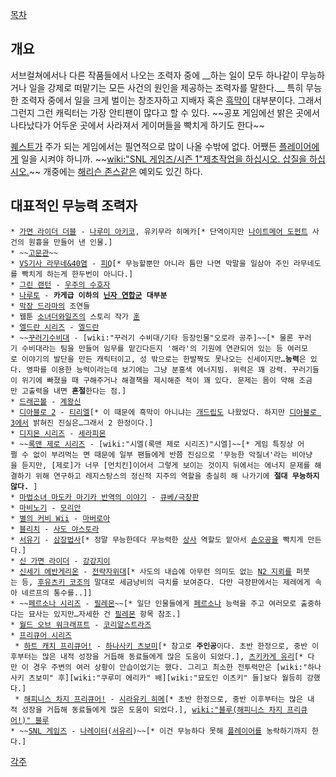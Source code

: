 [[목차]]
== 개요 ==
서브컬쳐에서나 다른 작품들에서 나오는 조력자 중에 __하는 일이 모두 하나같이 무능하거나 일을 강제로 떠맡기는 모든 사건의 원인을 제공하는 조력자를 말한다.__ 특히 무능한 조력자 중에서 일을 크게 벌이는 창조자하고 지배자 혹은 [[흑막]]이 대부분이다. 그래서 그런지 그런 캐릭터는 가장 안티팬이 많다고 할 수 있다. ~~공포 게임에선 밝은 곳에서 나타났다가 어두운 곳에서 사라져서 게이머들을 빡치게 하기도 한다~~

[[퀘스트]]가 주가 되는 게임에서는 필연적으로 많이 나올 수밖에 없다. 어쨌든 [[플레이어]]에게 일을 시켜야 하니까. ~~[[wiki:"SNL 게임즈/시즌 1"제초작업을 하십시오. 삽질을 하십시오.]]~~ 개중에는 [[해리슨 존스]]같은 예외도 있긴 하다.
== 대표적인 무능력 조력자 ==
 * [[가면 라이더 더블]] - [[나루미 아키코]], 유키무라 히메카[* 단역이지만 [[나이트메어 도펀트]] 사건의 원흉을 만들어 낸 인물.]
 * ~~[[고문관]]~~
 * [[VS기사 라무네&40염]] - [[피Q]][* 무능할뿐만 아니라 틈만 나면 막말을 일삼아 주인 라무네도를 빡치게 하는게 한두번이 아니다.]
 * [[그린 랜턴]] - [[우주의 수호자]]
 * [[나루토]] - '''카게급 이하의 [[닌자 연합군]] 대부분'''
 * [[막장 드라마]]의 조연들
 * 웹툰 [[소녀더와일즈]]의 스토리 작가 [[훈]]
 * [[엘드란 시리즈]] - [[엘드란]]
 * ~~[[꾸러기수비대]] - [wiki:"꾸러기 수비대/기타 등장인물"오로라 공주]~~[* 물론 꾸러기 수비대라는 팀을 만들어 임무를 맡긴다든지 '해라'의 기원에 연관되어 있는 등 여러모로 이야기의 발단을 만든 캐릭터이고, 성 밖으로는 한발짝도 못나오는 신세이지만…'''능력'''은 있다. 영파를 이용한 능력이라는데 보기에는 그냥 분홍색 에너지빔. 위력은 꽤 강력. 꾸러기들이 위기에 빠졌을 때 구해주거나 해결책을 제시해준 적이 꽤 있다. 문제는 몸이 약해 조금만 고출력을 내면 '''혼절'''한다는 점.]
 * [[드래곤볼]] - [[계왕신]]
 * [[디아블로 2]] - [[티리엘]][* 이 때문에 흑막이 아니냐는 [[개드립]]도 나왔었다. 하지만 [[디아블로 3]]에서 밝혀진 진실은…그래서 2 한정이다.]
 * [[디지몬 시리즈]] - [[세라피몬]]
 * ~~[[록맨 제로 시리즈]] - [wiki:"시엘(록맨 제로 시리즈)"시엘]~~[* 게임 특징상 어쩔 수 없이 부려먹는 면 때문에 일부 팬들에게 반쯤 진심으로 '무능한 악질녀'라는 비아냥을 듣지만, [제로]가 너무 [먼치킨]이어서 그렇게 보이는 것이지 뒤에서는 에너지 문제를 해결하기 위해 연구하고 레지스탕스의 정신적 지주의 역할을 충실히 해 나가기에 '''절대 무능하지 않다.''' ]
 * [[마법소녀 마도카 마기카 반역의 이야기]] - [[큐베/극장판]]
 * [[마비노기]] - [[모리안]]
 * [[별의 커비 Wii]] - [[마버로아]]
 * [[블리치]] - [[사도 야스토라]]
 * [[서유기]] - [[삼장법사]][* 정말 무능한데다 무능력한 [[상사]] 역할도 맡아서 [[손오공]]을 빡치게 만든다.]
 * [[신 가면 라이더]] - [[강강지이]]
 * [[신세기 에반게리온]] - [[전략자위대]][* 사도의 내습에 아무런 의미도 없는 [[N2 지뢰]]를 퍼붓는 등, [[후유츠키 코조]]의 말대로 세금낭비의 극치를 보여준다. 다만 극장판에서는 제레에게 속아 네르프의 통수를..]]
 * ~~[[페르소나 시리즈]] - [[필레몬]]~~[* 일단 인물들에게 [[페르소나]] 능력을 주고 여러모로 출중하다는 묘사는 있지만…자세한 건 [[필레몬]] 항목 참조.]
 * [[월드 오브 워크래프트]] - [[코리알스트라즈]]
 * [[프리큐어 시리즈]]
  * [[하트 캐치 프리큐어!]] - [[하나사키 츠보미]][* 참고로 '''주인공'''이다. 초반 한정으로, 중반 이후부터는 많은 내적 성장을 거듭해 동료들에게 많은 도움이 되었다.], [[츠키카게 유리]][* 다만 이 경우 주변의 여러 상황이 안습이었기는 했다. 그리고 최소한 전투력만은 [wiki:"하나사키 츠보미" 후][wiki:"쿠루미 에리카" 배][wiki:"묘도인 이츠키" 들]보다 월등히 강했다.]
  * [[해피니스 차지 프리큐어!]] - [[시라유키 히메]][* 초반 한정으로, 중반 이후부터는 많은 내적 성장을 거듭해 동료들에게 많은 도움이 되었다.], [[wiki:"블루(해피니스 차지 프리큐어!)" 블루]]
 * ~~[[SNL 게임즈]] - [[나레이터]]([[서유리]])~~[* 이건 무능하다 못해 [[플레이어]]를 농락하기까지 한다.]

[[각주]]
